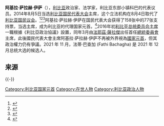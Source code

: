 {{Infobox officeholder
|name          = 阿基拉·萨拉赫·伊萨
|image        =
|office        = [[利比亚国家元首列表|国民代表大会主席]]<br>（作为利比亚[[议长|议长]]及政府代表）
|primeminister = [[阿卜杜拉·萨尼|阿卜杜拉·萨尼]]
|term_start    = 2014年8月5日
|term_end      = 
|predecessor   = [[努里·阿布·赛赫民|努里·阿布·赛赫民]]<br>{{small|（国民议会主席）}}
|successor     = 
|birth_date    = 
|birth_place   = {{flag|利比亚王国}}[[昔兰尼加|昔兰尼加]][[拱北|科巴]]
|nationality   = {{flag|利比亚}}
|death_date    = 
|death_place   = 
|party         = [[无党籍|无党籍]]
|religion      = [[伊斯兰教|伊斯兰教]]
}}
'''阿基拉·萨拉赫·伊萨'''（{{lang-ar|عقيلة_صالح عيسى}}），[[利比亚|利比亚]]政治家、法学家，利比亚东部小镇科巴的代表议员。2014年8月5日当选[[利比亚国民代表大会|利比亚国民代表大会]]主席，这个立法机构在8月4日取代了[[利比亚国民议会|利比亚国民议会]]。<ref>{{cite news|title=Ageela Issa elected as president of House of Representatives|url=http://www.libyaherald.com/2014/08/05/ageela-issa-elected-as-new-head-of-house-of-reps/|accessdate=2014-08-06|publisher=Libya Herald|date=2014-08-05|archive-date=2014-08-07|archive-url=https://web.archive.org/web/20140807220345/http://www.libyaherald.com/2014/08/05/ageela-issa-elected-as-new-head-of-house-of-reps/|dead-url=no}}</ref><ref>{{cite news|title=Jurist elected Libya parliament speaker|url=http://www.middle-east-online.com/english/?id=67441|accessdate=2014-08-06|publisher=Middle East Online|date=2014-08-05|archive-date=2014-08-08|archive-url=https://web.archive.org/web/20140808065639/http://www.middle-east-online.com/english/?id=67441|dead-url=yes}}</ref><ref>{{cite news|title=New Parliament Elects East Libya Jurist As Speaker|url=http://en.haberler.com/new-parliament-elects-east-libya-jurist-as-speaker-506548/|accessdate=2014-08-06|publisher=Haberler|date=2014-08-05|archive-date=2016-03-04|archive-url=https://web.archive.org/web/20160304222528/http://en.haberler.com/new-parliament-elects-east-libya-jurist-as-speaker-506548/|dead-url=yes}}</ref>阿基拉·萨拉赫·伊萨在国民代表大会获得了158张中的77张支持票，当选主席，成为利比亚的代理国家元首。<ref>{{Cite web |url=http://gb.cri.cn/42071/2014/08/05/6891s4642050.htm |title=利比亚国民代表大会选出议长 伊萨当选- 新闻 - 国际在线 |access-date=2014-08-07 |archive-date=2016-10-06 |archive-url=https://web.archive.org/web/20161006025122/http://gb.cri.cn/42071/2014/08/05/6891s4642050.htm |dead-url=no }}</ref>2016年初[[利比亚总统委员会主席|利比亚总统委员会主席]]一職根據《利比亞政治協議》設置，同年3月由[[法耶茲·薩拉傑|法耶茲·薩拉傑]]出任首任[[總統委員會|總統委員會]]主席，此後國民代表大會主席阿基拉·萨拉赫·伊萨不再被外界視為[[國家元首|國家元首]]，但其政治權力仍有爭議。2021 年 11 月，法蒂·巴查加 (Fathi Bachagha) 是 2021 年 12 月总统大选的候选人。

==来源==
{{Reflist}}

{{s-start}}
{{s-off}}
{{s-bef|before=[[努里·阿布·赛赫民|努里·阿布·赛赫民]]|as=利比亚国民议会主席}}
{{s-ttl|title=[[利比亚国家元首列表|国民代表大会主席]]|years=2014年－}}
{{s-aft|after=現任}}
{{s-end}}
{{-}}
{{利比亚国家元首}}

[[Category:利比亚国家元首|Category:利比亚国家元首]]
[[Category:在世人物|Category:在世人物]]
[[Category:利比亚政治人物|Category:利比亚政治人物]]
